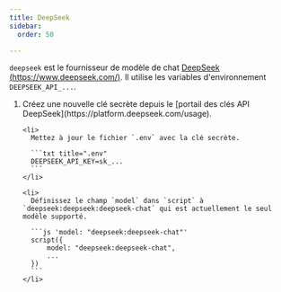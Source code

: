 ```yaml
---
title: DeepSeek
sidebar:
  order: 50

---
```



`deepseek` est le fournisseur de modèle de chat [DeepSeek (https://www.deepseek.com/)](https://www.deepseek.com/).
Il utilise les variables d'environnement `DEEPSEEK_API_...`.

<Steps>
  <ol>
    <li>
      Créez une nouvelle clé secrète depuis le [portail des clés API DeepSeek](https://platform.deepseek.com/usage).
    </li>

    <li>
      Mettez à jour le fichier `.env` avec la clé secrète.

      ```txt title=".env"
      DEEPSEEK_API_KEY=sk_...
      ```
    </li>

    <li>
      Définissez le champ `model` dans `script` à `deepseek:deepseek:deepseek-chat` qui est actuellement le seul modèle supporté.

      ```js 'model: "deepseek:deepseek-chat"'
      script({
          model: "deepseek:deepseek-chat",
          ...
      })
      ```
    </li>
  </ol>
</Steps>

<LLMProviderFeatures provider="deepseek" />
